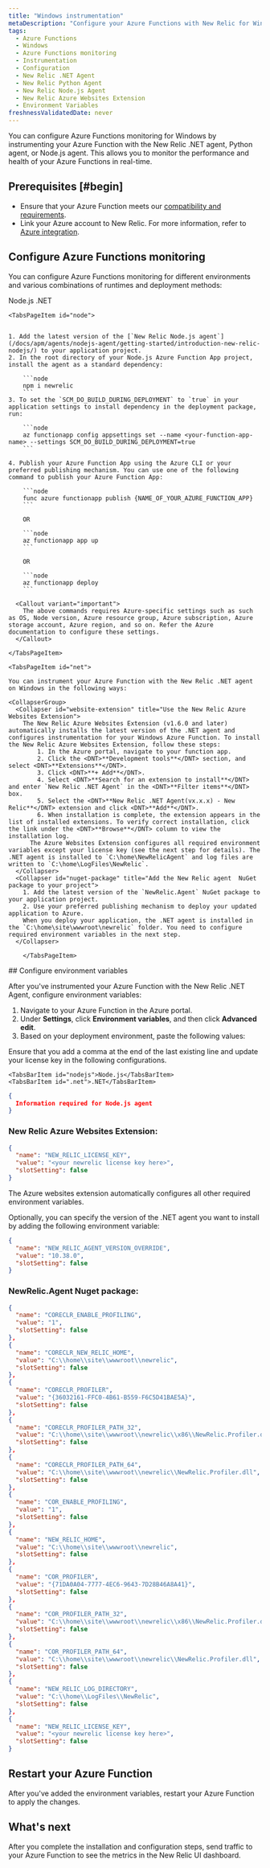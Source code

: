 ```yaml
---
title: "Windows instrumentation"
metaDescription: "Configure your Azure Functions with New Relic for Windows"
tags:
  - Azure Functions
  - Windows
  - Azure Functions monitoring
  - Instrumentation
  - Configuration
  - New Relic .NET Agent
  - New Relic Python Agent
  - New Relic Node.js Agent
  - New Relic Azure Websites Extension
  - Environment Variables
freshnessValidatedDate: never
---
```


You can configure Azure Functions monitoring for Windows by instrumenting your Azure Function with the New Relic .NET agent, Python agent, or Node.js agent. This allows you to monitor the performance and health of your Azure Functions in real-time.

<Steps>

<Step>

## Prerequisites [#begin]

* Ensure that your Azure Function meets our [compatibility and requirements](/docs/serverless-function-monitoring/azure-function-monitoring/compatibility-requirement-azure-monitoring).
* Link your Azure account to New Relic. For more information, refer to [Azure integration](/docs/infrastructure/microsoft-azure-integrations/azure-integrations-list/azure-functions-monitoring-integration/#polling).

</Step>

<Step>

## Configure Azure Functions monitoring

You can configure Azure Functions monitoring for different environments and various combinations of runtimes and deployment methods:

<Tabs>
  <TabsBar>
    <TabsBarItem id="node">Node.js</TabsBarItem>
    <TabsBarItem id="net">.NET</TabsBarItem>
  </TabsBar>

  <TabsPages>


    <TabsPageItem id="node">

    
    1. Add the latest version of the [`New Relic Node.js agent`](/docs/apm/agents/nodejs-agent/getting-started/introduction-new-relic-nodejs/) to your application project.
    2. In the root directory of your Node.js Azure Function App project, install the agent as a standard dependency:
    
        ```node
        npm i newrelic
        ```
    3. To set the `SCM_DO_BUILD_DURING_DEPLOYMENT` to `true` in your application settings to install dependency in the deployment package, run:

        ```node
        az functionapp config appsettings set --name <your-function-app-name> --settings SCM_DO_BUILD_DURING_DEPLOYMENT=true
        ```
    
    4. Publish your Azure Function App using the Azure CLI or your preferred publishing mechanism. You can use one of the following command to publish your Azure Function App:
    
        ```node
        func azure functionapp publish {NAME_OF_YOUR_AZURE_FUNCTION_APP} 
        ```

        OR
        
        ```node
        az functionapp app up
        ```
        
        OR
        
        ```node
        az functionapp deploy
        ```

      <Callout variant="important">
        The above commands requires Azure-specific settings such as such as OS, Node version, Azure resource group, Azure subscription, Azure storage account, Azure region, and so on. Refer the Azure documentation to configure these settings.
      </Callout>

    </TabsPageItem>

    <TabsPageItem id="net">

    You can instrument your Azure Function with the New Relic .NET agent on Windows in the following ways:
    
    <CollapserGroup>
      <Collapser id="website-extension" title="Use the New Relic Azure Websites Extension">
        The New Relic Azure Websites Extension (v1.6.0 and later) automatically installs the latest version of the .NET agent and configures instrumentation for your Windows Azure Function. To install the New Relic Azure Websites Extension, follow these steps:
            1. In the Azure portal, navigate to your function app.
            2. Click the <DNT>**Development tools**</DNT> section, and select <DNT>**Extensions**</DNT>.
            3. Click <DNT>**+ Add**</DNT>.
            4. Select <DNT>**Search for an extension to install**</DNT> and enter `New Relic .NET Agent` in the <DNT>**Filter items**</DNT> box.
            5. Select the <DNT>**New Relic .NET Agent(vx.x.x) - New Relic**</DNT> extension and click <DNT>**Add**</DNT>.
            6. When installation is complete, the extension appears in the list of installed extensions. To verify correct installation, click the link under the <DNT>**Browse**</DNT> column to view the installation log.
          The Azure Websites Extension configures all required environment variables except your license key (see the next step for details). The .NET agent is installed to `C:\home\NewRelicAgent` and log files are written to `C:\home\LogFiles\NewRelic`.
      </Collapser>
      <Collapser id="nuget-package" title="Add the New Relic agent  NuGet package to your project">
        1. Add the latest version of the `NewRelic.Agent` NuGet package to your application project.
        2. Use your preferred publishing mechanism to deploy your updated application to Azure. 
        When you deploy your application, the .NET agent is installed in the `C:\home\site\wwwroot\newrelic` folder. You need to configure required environment variables in the next step.
      </Collapser>
</CollapserGroup>
  
        </TabsPageItem>
  </TabsPages>
</Tabs>


</Step>

<Step>
## Configure environment variables

After you've instrumented your Azure Function with the New Relic .NET Agent, configure environment variables:

  1. Navigate to your Azure Function in the Azure portal.
  2. Under **Settings**, click **Environment variables**, and then click **Advanced edit**.
  3. Based on your deployment environment, paste the following values:

<Callout variant="important">
Ensure that you add a comma at the end of the last existing line and update your license key in the following configurations.
</Callout>

<Tabs>
  <TabsBar>
    
    <TabsBarItem id="nodejs">Node.js</TabsBarItem>
    <TabsBarItem id=".net">.NET</TabsBarItem>

  </TabsBar>

  <TabsPages>

  <TabsPageItem id="nodejs">
  
  ```json
  {
    Information required for Node.js agent
  }
  ```

  </TabsPageItem>

  <TabsPageItem id=".net">


  ### New Relic Azure Websites Extension:
  
  ```json
  {
    "name": "NEW_RELIC_LICENSE_KEY",
    "value": "<your newrelic license key here>",
    "slotSetting": false
  }
  ```

  The Azure websites extension automatically configures all other required environment variables.

  
  Optionally, you can specify the version of the .NET agent you want to install by adding the following environment variable:

  ```json
  {
    "name": "NEW_RELIC_AGENT_VERSION_OVERRIDE",
    "value": "10.38.0",
    "slotSetting": false
  }
  ```

  ### NewRelic.Agent Nuget package:

  ```json
  {
    "name": "CORECLR_ENABLE_PROFILING",
    "value": "1",
    "slotSetting": false
  },
  {
    "name": "CORECLR_NEW_RELIC_HOME",
    "value": "C:\\home\\site\\wwwroot\\newrelic",
    "slotSetting": false
  },
  {
    "name": "CORECLR_PROFILER",
    "value": "{36032161-FFC0-4B61-B559-F6C5D41BAE5A}",
    "slotSetting": false
  }, 
  {
    "name": "CORECLR_PROFILER_PATH_32",
    "value": "C:\\home\\site\\wwwroot\\newrelic\\x86\\NewRelic.Profiler.dll",
    "slotSetting": false
  },
  {
    "name": "CORECLR_PROFILER_PATH_64",
    "value": "C:\\home\\site\\wwwroot\\newrelic\\NewRelic.Profiler.dll",
    "slotSetting": false
  },
  {
    "name": "COR_ENABLE_PROFILING",
    "value": "1",
    "slotSetting": false
  },
  {
    "name": "NEW_RELIC_HOME",
    "value": "C:\\home\\site\\wwwroot\\newrelic",
    "slotSetting": false
  },
  {
    "name": "COR_PROFILER",
    "value": "{71DA0A04-7777-4EC6-9643-7D28B46A8A41}",
    "slotSetting": false
  }, 
  {
    "name": "COR_PROFILER_PATH_32",
    "value": "C:\\home\\site\\wwwroot\\newrelic\\x86\\NewRelic.Profiler.dll",
    "slotSetting": false
  },
  {
    "name": "COR_PROFILER_PATH_64",
    "value": "C:\\home\\site\\wwwroot\\newrelic\\NewRelic.Profiler.dll",
    "slotSetting": false
  },
  {
    "name": "NEW_RELIC_LOG_DIRECTORY",
    "value": "C:\\home\\LogFiles\\NewRelic",
    "slotSetting": false
  },
  {
    "name": "NEW_RELIC_LICENSE_KEY",
    "value": "<your newrelic license key here>",
    "slotSetting": false
  }
  ```

  </TabsPageItem>

  </TabsPages>

</Tabs>

</Step>

<Step>

## Restart your Azure Function

After you've added the environment variables, restart your Azure Function to apply the changes.
</Step>

</Steps>

## What's next

After you complete the installation and configuration steps, send traffic to your Azure Function to see the metrics in the New Relic UI dashboard.

